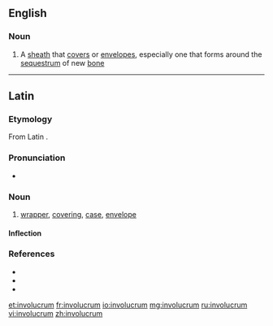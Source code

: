 ==English==

===Noun===
{{en-noun|involucra}}

# A [[sheath]] that [[cover]]s or [[envelope]]s, especially one that forms around the [[sequestrum]] of new [[bone]]

----

==Latin==

===Etymology===
From Latin {{l|la|involvō}}.

===Pronunciation===
* {{la-IPA|involūcrum}}

===Noun===
{{la-noun|involūcrum|involūcrī|n|second}}

# [[wrapper]], [[covering]], [[case]], [[envelope]]

====Inflection====
{{la-decl-2nd-N|involūcr}}

===References===
* {{R:L&S}}
* {{R:Elementary Lewis}}
* {{R:Gaffiot}}

[[et:involucrum]]
[[fr:involucrum]]
[[io:involucrum]]
[[mg:involucrum]]
[[ru:involucrum]]
[[vi:involucrum]]
[[zh:involucrum]]